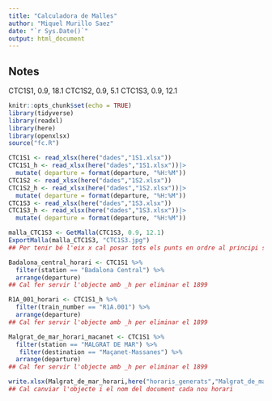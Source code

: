 ```yaml
---
title: "Calculadora de Malles"
author: "Miquel Murillo Saez"
date: "`r Sys.Date()`"
output: html_document
---
```

## Notes
CTC1S1, 0.9, 18.1
CTC1S2, 0.9, 5.1
CTC1S3, 0.9, 12.1

```r
knitr::opts_chunk$set(echo = TRUE)
library(tidyverse)
library(readxl)
library(here)
library(openxlsx)
source("fc.R")
```

```r
CTC1S1 <- read_xlsx(here("dades","1S1.xlsx"))
CTC1S1_h <- read_xlsx(here("dades","1S1.xlsx"))|>
  mutate( departure = format(departure, "%H:%M"))
CTC1S2 <- read_xlsx(here("dades","1S2.xlsx"))
CTC1S2_h <- read_xlsx(here("dades","1S2.xlsx"))|>
  mutate( departure = format(departure, "%H:%M"))
CTC1S3 <- read_xlsx(here("dades","1S3.xlsx"))
CTC1S3_h <- read_xlsx(here("dades","1S3.xlsx"))|>
  mutate( departure = format(departure, "%H:%M"))
```

```r
malla_CTC1S3 <- GetMalla(CTC1S3, 0.9, 12.1)
ExportMalla(malla_CTC1S3, "CTC1S3.jpg")
## Per tenir bé l'eix x cal posar tots els punts en ordre al principi sense dades
```

```r
Badalona_central_horari <- CTC1S1 %>%
  filter(station == "Badalona Central") %>%
  arrange(departure)
## Cal fer servir l'objecte amb _h per eliminar el 1899
```

```r
R1A_001_horari <- CTC1S1_h %>%
  filter(train_number == "R1A.001") %>%
  arrange(departure)
## Cal fer servir l'objecte amb _h per eliminar el 1899
```

```r
Malgrat_de_mar_horari_macanet <- CTC1S1 %>%
  filter(station == "MALGRAT DE MAR") %>%
   filter(destination == "Maçanet-Massanes") %>%
  arrange(departure)
## Cal fer servir l'objecte amb _h per eliminar el 1899
```

```r
write.xlsx(Malgrat_de_mar_horari,here("horaris_generats","Malgrat_de_mar_horari.xlsx"),colNames = TRUE)
## Cal canviar l'objecte i el nom del document cada nou horari
```
